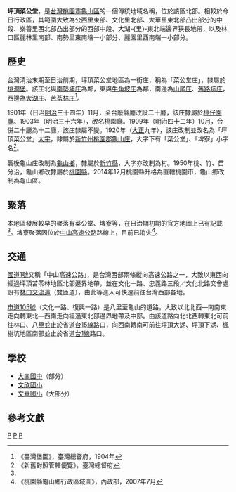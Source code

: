 {{noteTA
|1 = zh-cn:庄; zh-hk:庄; zh-tw:庄;
}}
'''坪頂菜公堂'''，是[[台灣|台灣]][[桃園市|桃園市]][[龜山區|龜山區]]的一個傳統地域名稱，位於該區北部。相較於今日行政區，其範圍大致為公西里東部、文化里北部、大華里東北部凸出部分的中段、樂善里西北部凸出部分的西部中段、大湖-{里}-東北端邊界狹長地帶，以及林口區麗林里南部、南勢里東南端一小部分、麗園里西南端一小部分。

==歷史==
台灣清治末期至日治前期，坪頂菜公堂地區為一街庄，稱為「菜公堂庄」，隸屬於[[桃澗堡|桃澗堡]]。該庄北與[[南勢埔_(新北市)|南勢埔庄]]為鄰，東與[[牛角坡庄|牛角坡庄]]為鄰，南邊為[[山尾庄|山尾庄]]、[[舊路坑庄|舊路坑庄]]，西邊為[[坪頂大湖|大湖庄]]、[[坪頂苦苓林|苦苓林庄]]<ref name="臺灣堡圖">《臺灣堡圖》，臺灣總督府，1904年</ref>。

1901年（日治[[明治|明治]]三十四年）11月，全台廢縣廳改設二十廳，該庄隸屬於[[桃仔園廳|桃仔園廳]]。1903年（明治三十六年），改名桃園廳。1909年（明治四十二年）10月，合併二十廳為十二廳，該庄隸屬不變。1920年（[[大正|大正]]九年），該庄改制並改名為「坪頂菜公堂」[[大字|大字]]，隸屬於[[新竹州|新竹州]][[桃園郡|桃園郡]][[龜山庄|龜山庄]]，大字下有「菜公堂」、「埤寮」小字名<ref>《新舊對照管轄便覽》，臺灣總督府</ref>。

戰後龜山庄改制為[[龜山區|龜山鄉]]，隸屬於[[新竹縣|新竹縣]]，大字亦改制為村。1950年桃、竹、苗分治，龜山鄉改隸屬於[[桃園縣|桃園縣]]。2014年12月桃園縣升格為直轄桃園市，龜山鄉改制為龜山區。

==聚落==
本地區發展較早的聚落有菜公堂、埤寮等，在日治期初期的官方地圖上已有記載<ref name="臺灣堡圖"/>。埤寮聚落因位於[[中山高速公路|中山高速公路]]路線上，目前已消失<ref>《桃園縣龜山鄉行政區域圖》，內政部，2007年7月</ref>。

==交通==
[[中山高速公路|國道1號]]又稱「中山高速公路」，是台灣西部兩條縱向高速公路之一，大致以東西向經過坪頂苦苓林地區北部邊界地帶，並在文化一路、忠義路三段／文化北路交會處設有[[林口交流道_(國道1號)|林口交流道]]（雙匝道），由此等進入可快速前往台灣西部各地。

[[市道105號|市道105號]]（文化一路、復興一路）是八里至龜山的道路，大致以北北西—南南東走向轉東北—西南走向經過東北部邊界地帶及中部。由該道路向北北西轉東北可前往林口、八里並止於省道[[台15線|台15線]]路口，向西南轉南可前往坪頂大湖、坪頂下湖、楓樹坑地區南部並止於省道[[台1線|台1線]]路口。

==學校==
*[[桃園市立大崗國民中學|大崗國中]]（部分）
*[[桃園市龜山區文欣國民小學|文欣國小]]
*[[桃園市龜山區文華國民小學|文華國小]]（大部分）

==參考文獻==
{{reflist}}

{{桃園郡}}

[[Category:龜山區地名|P]]
[[Category:龜山庄大字|P]]
[[Category:桃澗堡|P]]